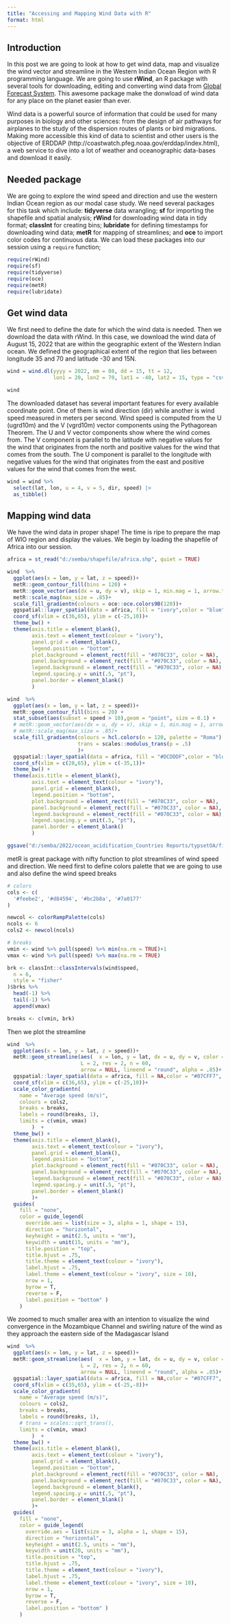 ```yaml
---
title: "Accessing and Mapping Wind Data with R"
format: html
---
```


## Introduction
In this post we are going to look at how to get wind data, map and visualize the wind vector and streamline in the Western Indian Ocean Region with R programming language. We are going to use **rWind**, an R package with several tools for downloading, editing and converting wind data from [Global Forecast System](https://www.ncei.noaa.gov/products/weather-climate-models/global-forecast). This awesome package make the donwload of wind data for any place on the planet easier than ever. 


Wind data is a powerful source of information that could be used for many purposes in biology and other sciences: from the design of air pathways for airplanes to the study of the dispersion routes of plants or bird migrations. Making more accessible this kind of data to scientist and other users is the objective of ERDDAP (http://coastwatch.pfeg.noaa.gov/erddap/index.html), a web service to dive into a lot of weather and oceanographic data-bases and download it easily. 

## Needed package
We are going to explore the wind speed and direction and use the western Indian Ocean region as our modal case study. We need several packages for this task which include: **tidyverse** data wrangling; **sf** for importing the shapefile and spatial analysis; **rWind** for downloading wind data in tidy format; **classInt** for creating bins; **lubridate** for defining timestamps for downloading wind data; **metR** for mapping of streamlines; and **oce** to import color codes for continuous data. We can load these packages into our session using a `require` function;


```r
require(rWind)
require(sf)
require(tidyverse)
require(oce)
require(metR)
require(lubridate)

```

## Get wind data
We first need to define the date for which the wind data is needed. Then we download the data with rWind. In this case, we download the wind data of August 15, 2022 that are within the geographic extent of the Western Indian ocean. We defined the geographical extent of the region that lies between longitude 35 and 70 and latitude -30 and 15N.


```r
wind = wind.dl(yyyy = 2022, mm = 08, dd = 15, tt = 12, 
               lon1 = 20, lon2 = 70, lat1 = -40, lat2 = 15, type = "csv")

wind
```

The downloaded dataset has several important features for every available coordinate point. One of them is wind direction (dir) while another is wind speed measured in meters per second. Wind speed is computed from the U (ugrd10m) and the V (vgrd10m) vector components using the Pythagorean Theorem. The U and V vector components show where the wind comes from. The V component is parallel to the latitude with negative values for the wind that originates from the north and positive values for the wind that comes from the south. The U component is parallel to the longitude with negative values for the wind that originates from the east and positive values for the wind that comes from the west.

```r
wind = wind %>% 
  select(lat, lon, u = 4, v = 5, dir, speed) |>
  as_tibble()
```

## Mapping wind data
We have the wind data in proper shape! The time is ripe to prepare the map of WIO region and display the values. We begin by loading the shapefile of Africa into our session.

```r
africa = st_read("d:/semba/shapefile/africa.shp", quiet = TRUE)
```




```r

wind  %>% 
  ggplot(aes(x = lon, y = lat, z = speed))+
  metR::geom_contour_fill(bins = 120) +
  metR::geom_vector(aes(dx = u, dy = v), skip = 1, min.mag = 1, arrow.type = "open") +
  metR::scale_mag(max_size = .85)+
  scale_fill_gradientn(colours = oce::oce.colors9B(120))+
  ggspatial::layer_spatial(data = africa, fill = "ivory",color = "blue", size = .25, alpha = .99)+
  coord_sf(xlim = c(36,65), ylim = c(-25,10))+
  theme_bw() +
  theme(axis.title = element_blank(),
        axis.text = element_text(colour = "ivory"), 
        panel.grid = element_blank(),
        legend.position = "bottom",
        plot.background = element_rect(fill = "#070C33", color = NA),
        panel.background = element_rect(fill = "#070C33", color = NA),
        legend.background = element_rect(fill = "#070C33", color = NA),
        legend.spacing.y = unit(.5, "pt"),
        panel.border = element_blank()
        )
```



```r

wind  %>% 
  ggplot(aes(x = lon, y = lat, z = speed))+
  metR::geom_contour_fill(bins = 20) +
  stat_subset(aes(subset = speed > 10),geom = "point", size = 0.1) +
  # metR::geom_vector(aes(dx = u, dy = v), skip = 1, min.mag = 1, arrow.type = "open") +
  # metR::scale_mag(max_size = .85)+
  scale_fill_gradientn(colours = hcl.colors(n = 120, palette = "Roma") %>% rev(), 
                       trans = scales::modulus_trans(p = .5)
                       )+
  ggspatial::layer_spatial(data = africa, fill = "#DCDDDF",color = "blue", size = .25, alpha = .99)+
  coord_sf(xlim = c(28,65), ylim = c(-35,1))+
  theme_bw() +
  theme(axis.title = element_blank(),
        axis.text = element_text(colour = "ivory"), 
        panel.grid = element_blank(),
        legend.position = "bottom",
        plot.background = element_rect(fill = "#070C33", color = NA),
        panel.background = element_rect(fill = "#070C33", color = NA),
        legend.background = element_rect(fill = "#070C33", color = NA),
        legend.spacing.y = unit(.5, "pt"),
        panel.border = element_blank()
        )

ggsave("d:/semba/2022/ocean_acidification_Countries Reports/typsetOA/figures/cover_wind.pdf", width = 7, height = 7)
```


metR is great package with nifty function to plot streamlines of wind speed and direction. We need first to define colors palette that we are going to use and also define the wind speed breaks


```r
# colors
cols <- c(
  '#feebe2', '#d84594', '#bc2b8a', '#7a0177'
)

newcol <- colorRampPalette(cols)
ncols <- 6
cols2 <- newcol(ncols)

# breaks
vmin <- wind %>% pull(speed) %>% min(na.rm = TRUE)+1
vmax <- wind %>% pull(speed) %>% max(na.rm = TRUE)

brk <- classInt::classIntervals(wind$speed,
  n = 6,
  style = "fisher"
)$brks %>%
  head(-1) %>%
  tail(-1) %>%
  append(vmax)

breaks <- c(vmin, brk)
```

Then we plot the streamline

```r

wind  %>% 
  ggplot(aes(x = lon, y = lat, z = speed))+
  metR::geom_streamline(aes(  x = lon, y = lat, dx = u, dy = v, color = sqrt(..dx..^2 + ..dy..^2)),
                        L = 2, res = 2, n = 60,
                        arrow = NULL, lineend = "round", alpha = .85)+
  ggspatial::layer_spatial(data = africa, fill = NA,color = "#07CFF7", size = .25, alpha = .99)+
  coord_sf(xlim = c(36,65), ylim = c(-25,10))+
  scale_color_gradientn(
    name = "Average speed (m/s)",
    colours = cols2,
    breaks = breaks,
    labels = round(breaks, 1),
    limits = c(vmin, vmax)
        )  +
  theme_bw() +
  theme(axis.title = element_blank(),
        axis.text = element_text(colour = "ivory"), 
        panel.grid = element_blank(),
        legend.position = "bottom",
        plot.background = element_rect(fill = "#070C33", color = NA),
        panel.background = element_rect(fill = "#070C33", color = NA),
        legend.background = element_rect(fill = "#070C33", color = NA),
        legend.spacing.y = unit(.5, "pt"),
        panel.border = element_blank()
        )+
  guides(
    fill = "none",
    color = guide_legend(
      override.aes = list(size = 3, alpha = 1, shape = 15),
      direction = "horizontal",
      keyheight = unit(2.5, units = "mm"),
      keywidth = unit(15, units = "mm"),
      title.position = "top",
      title.hjust = .75,
      title.theme = element_text(colour = "ivory"),
      label.hjust = .75,
      label.theme = element_text(colour = "ivory", size = 10),
      nrow = 1,
      byrow = T,
      reverse = F,
      label.position = "bottom" )
    )
```


We zoomed to much smaller area with an intention to visualize the wind convergence in the Mozambique Channel and swirling nature of the wind as they approach the eastern side of the Madagascar Island

```r

wind  %>% 
  ggplot(aes(x = lon, y = lat, z = speed))+
  metR::geom_streamline(aes(  x = lon, y = lat, dx = u, dy = v, color = sqrt(..dx..^2 + ..dy..^2)),
                        L = 2, res = 2, n = 60,
                        arrow = NULL, lineend = "round", alpha = .85)+
  ggspatial::layer_spatial(data = africa, fill = NA,color = "#07CFF7", size = .25, alpha = .99)+
  coord_sf(xlim = c(35,65), ylim = c(-25,-8))+
  scale_color_gradientn(
    name = "Average speed (m/s)",
    colours = cols2,
    breaks = breaks,
    labels = round(breaks, 1), 
    # trans = scales::sqrt_trans(),
    limits = c(vmin, vmax)
        )  +
  theme_bw() +
  theme(axis.title = element_blank(),
        axis.text = element_text(colour = "ivory"), 
        panel.grid = element_blank(),
        legend.position = "bottom",
        plot.background = element_rect(fill = "#070C33", color = NA),
        panel.background = element_rect(fill = "#070C33", color = NA),
        legend.background = element_blank(),
        legend.spacing.y = unit(.5, "pt"),
        panel.border = element_blank()
        )+
  guides(
    fill = "none",
    color = guide_legend(
      override.aes = list(size = 3, alpha = 1, shape = 15),
      direction = "horizontal",
      keyheight = unit(2.5, units = "mm"),
      keywidth = unit(20, units = "mm"),
      title.position = "top",
      title.hjust = .75,
      title.theme = element_text(colour = "ivory"),
      label.hjust = .75,
      label.theme = element_text(colour = "ivory", size = 10),
      nrow = 1,
      byrow = T,
      reverse = F,
      label.position = "bottom" )
    )

```